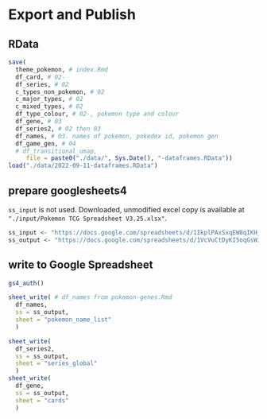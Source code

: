 # Export and Publish

## RData

```r
save(
  theme_pokemon, # index.Rmd
  df_card, # 02- 
  df_series, # 02
  c_types_non_pokemon, # 02
  c_major_types, # 02
  c_mixed_types, # 02
  df_type_colour, # 02-, pokemon type and colour
  df_gene, # 03
  df_series2, # 02 then 03
  df_names, # 03. names of pokemon, pokedex id, pokemon gen
  df_game_gen, # 04
  # df_transitional_umap,
     file = paste0("./data/", Sys.Date(), "-dataframes.RData"))
load("./data/2022-09-11-dataframes.RData")
```


## prepare googlesheets4

`ss_input` is not used. Downloaded, unmodified excel copy is available at `"./input/Pokemon TCG Spreadsheet V3.25.xlsx"`.
```r
ss_input <- "https://docs.google.com/spreadsheets/d/1IkplPAxSxqEW8qIKH_KW3cDp7C261kNZ-AX-AmCxnMY/edit#gid=840081758" 
ss_output <- "https://docs.google.com/spreadsheets/d/1VcVuCtDyKI5oqGsWJPKJGO7y-vIVZge6JrRqrE_kAQY/edit#gid=0"
```

## write to Google Spreadsheet
```r
gs4_auth()

sheet_write( # df_names from pokemon-genes.Rmd
  df_names,
  ss = ss_output,
  sheet = "pokemon_name_list"
  )

sheet_write(
  df_series2,
  ss = ss_output,
  sheet = "series_global"
  )
sheet_write(
  df_gene, 
  ss = ss_output,
  sheet = "cards"
  )
```

